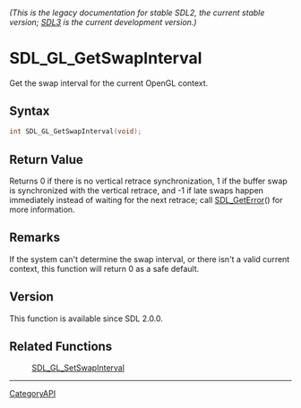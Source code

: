 ====== (This is the legacy documentation for stable SDL2, the current stable version; [https://wiki.libsdl.org/SDL3/ SDL3] is the current development version.) ======
= SDL_GL_GetSwapInterval =

Get the swap interval for the current OpenGL context.

== Syntax ==

<syntaxhighlight lang='c'>
int SDL_GL_GetSwapInterval(void);
</syntaxhighlight>

== Return Value ==

Returns 0 if there is no vertical retrace synchronization, 1 if the buffer
swap is synchronized with the vertical retrace, and -1 if late swaps happen
immediately instead of waiting for the next retrace; call
[[SDL_GetError]]() for more information.

== Remarks ==

If the system can't determine the swap interval, or there isn't a valid
current context, this function will return 0 as a safe default.

== Version ==

This function is available since SDL 2.0.0.

== Related Functions ==

:[[SDL_GL_SetSwapInterval]]

----
[[CategoryAPI]]


